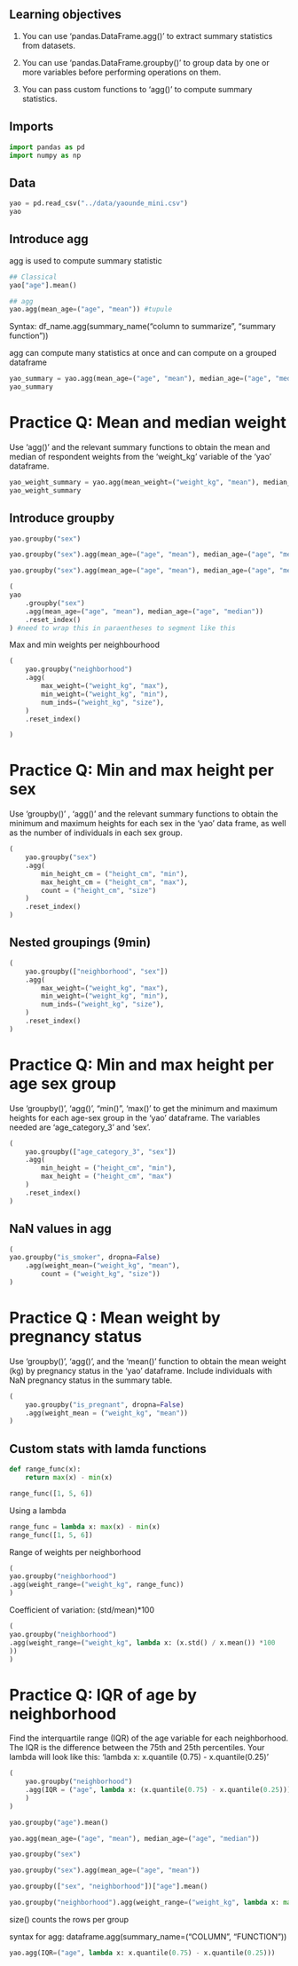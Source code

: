 ## Learning objectives

1. You can use 'pandas.DataFrame.agg()' to extract summary statistics from datasets.

2. You can use 'pandas.DataFrame.groupby()' to group data by one or more variables before performing operations on them.

3. You can pass custom functions to 'agg()' to compute summary statistics.

## Imports

```python
import pandas as pd
import numpy as np
```

## Data

```python
yao = pd.read_csv("../data/yaounde_mini.csv")
yao
```

## Introduce agg
agg is used to compute summary statistic


```python
## Classical
yao["age"].mean()
```

```python
## agg
yao.agg(mean_age=("age", "mean")) #tupule
```

Syntax:
df_name.agg(summary_name("column to summarize", "summary function"))

agg can compute many statistics at once and can compute on a grouped dataframe

```python
yao_summary = yao.agg(mean_age=("age", "mean"), median_age=("age", "median"))
yao_summary
```

# Practice Q: Mean and median weight

Use 'agg()' and the relevant summary functions to obtain the mean and median of respondent weights from the 'weight_kg' variable of the 'yao' dataframe.


```python
yao_weight_summary = yao.agg(mean_weight=("weight_kg", "mean"), median_weight=("weight_kg", "median"))
yao_weight_summary
```

## Introduce groupby

```python
yao.groupby("sex")
```

```python
yao.groupby("sex").agg(mean_age=("age", "mean"), median_age=("age", "median"))
```

```python
yao.groupby("sex").agg(mean_age=("age", "mean"), median_age=("age", "median")).reset_index()
```

```python
(
yao
    .groupby("sex")
    .agg(mean_age=("age", "mean"), median_age=("age", "median"))
    .reset_index()
) #need to wrap this in paraentheses to segment like this
```

Max and min weights per neighbourhood


```python
(
    yao.groupby("neighborhood")
    .agg(
        max_weight=("weight_kg", "max"),
        min_weight=("weight_kg", "min"),
        num_inds=("weight_kg", "size"),
    )
    .reset_index()

)
```

# Practice Q: Min and max height per sex
Use 'groupby()' , 'agg()' and the relevant summary functions to obtain the minimum and maximum heights for each sex in the 'yao' data frame, as well as the number of individuals in each sex group.


```python
(
    yao.groupby("sex")
    .agg(
        min_height_cm = ("height_cm", "min"),
        max_height_cm = ("height_cm", "max"),
        count = ("height_cm", "size")
    )
    .reset_index()
)
```

## Nested groupings (9min)
```python
(
    yao.groupby(["neighborhood", "sex"])
    .agg(
        max_weight=("weight_kg", "max"),
        min_weight=("weight_kg", "min"),
        num_inds=("weight_kg", "size"),
    )
    .reset_index()
)
```

# Practice Q: Min and max height per age sex group
Use 'groupby()', 'agg()', "min()", 'max()' to get the minimum and maximum heights for each age-sex group in the 'yao' dataframe. The variables needed are 'age_category_3' and 'sex'.



```python
(
    yao.groupby(["age_category_3", "sex"])
    .agg(
        min_height = ("height_cm", "min"),
        max_height = ("height_cm", "max")
    )
    .reset_index()
)
```

## NaN values in agg


```python
(
yao.groupby("is_smoker", dropna=False)
    .agg(weight_mean=("weight_kg", "mean"),
        count = ("weight_kg", "size"))
)
```

# Practice Q : Mean weight by pregnancy status
Use 'groupby()', 'agg()', and the 'mean()' function to obtain the mean weight (kg) by pregnancy status in the 'yao' dataframe. Include individuals with NaN pregnancy status in the summary table.


```python
(
    yao.groupby("is_pregnant", dropna=False)
    .agg(weight_mean = ("weight_kg", "mean"))
)
```

## Custom stats with lamda functions 


```python
def range_func(x):
    return max(x) - min(x)

range_func([1, 5, 6])
```

Using a lambda

```python
range_func = lambda x: max(x) - min(x)
range_func([1, 5, 6])
```

Range of weights per neighborhood
```python
(
yao.groupby("neighborhood")
.agg(weight_range=("weight_kg", range_func))
)
```

Coefficient of variation: (std/mean)*100

```python
(
yao.groupby("neighborhood")
.agg(weight_range=("weight_kg", lambda x: (x.std() / x.mean()) *100
))
)
```

# Practice Q: IQR of age by neighborhood
Find the interquartile range (IQR) of the age variable for each neighborhood. The IQR is the difference between the 75th and 25th percentiles. Your lambda will look like this: 'lambda x: x.quantile (0.75) - x.quantile(0.25)'

```python
(
    yao.groupby("neighborhood")
    .agg(IQR = ("age", lambda x: (x.quantile(0.75) - x.quantile(0.25)))
    )
)
```


```python
yao.groupby("age").mean()
```

```python
yao.agg(mean_age=("age", "mean"), median_age=("age", "median"))

```

```python
yao.groupby("sex")

```

```python
yao.groupby("sex").agg(mean_age=("age", "mean"))
```

```python
yao.groupby(["sex", "neighborhood"])["age"].mean()
```

```python
yao.groupby("neighborhood").agg(weight_range=("weight_kg", lambda x: max(x)-min(x)))
```

size() counts the rows per group

syntax for agg: dataframe.agg(summary_name=("COLUMN", "FUNCTION"))


```python
yao.agg(IQR=("age", lambda x: x.quantile(0.75) - x.quantile(0.25)))
```